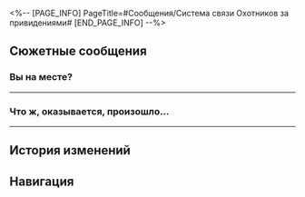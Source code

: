 <%-- [PAGE_INFO]
PageTitle=#Сообщения/Система связи Охотников за привидениями#
[END_PAGE_INFO] --%>
{{Сообщение Инфобокс
|id          = 110
|Изображение = НИП Система связи Охотников за привидениями Иконка.png
|Тип         = Группа
|Персонажи   = [[Гуйнайфэнь]]; [[Первопроходец]]; [[Сушан]]; [[Хохо]]; [[Юэ]]
|Фракция     = Лофу Сяньчжоу
}}

==Сюжетные сообщения==
===Вы на месте?===
{{Сообщения
|условие_получения = 
|текст =
:'''Юэ:''' Вы на месте?
:{Выбор} На месте, ищем.
::'''(Первопроходец):''' Всё норм, мы только до причала добрались.
:{Выбор} Тут никого нет.
::'''(Первопроходец):''' Мы на месте, но тут никого нет.
:'''Юэ:''' Погодите. Мне наконец удалось дозвониться! Местоположение теперь в ██████.
:'''Юэ:''' Когда-то это место было пассажирским терминалом, но после смены маршрутов звёздных яликов оно опустело.
:'''Юэ:''' Что-то здесь не так. Соблюдайте осторожность.
:'''Гуйнайфэнь:''' @Юэ, хорошо, и ты.
}}
----

===Что ж, оказывается, произошло...===
{{Сообщения
|условие_получения = 
|текст =
:'''Юэ:''' Что ж, оказывается, произошло одно большое недоразумение. Прошу прощения...
:'''Юэ:''' Но я никогда бы не подумала, что после стольких лет снова увижусь с сестрёнкой.
:{Выбор} Расскажешь подробнее?
::'''(Первопроходец):''' Эм, так что же между вами произошло? Расскажешь?
:{Выбор} Расскажи в общих чертах.
::'''(Первопроходец):''' Ничего не понимаю. Расскажи в общих чертах, а.
:'''Гуйнайфэнь:''' +1
:'''Сушан:''' +1
:'''Юэ:''' Мои родители были Облачными Рыцарями, но их довольно рано не стало.
:'''Юэ:''' Мне пришлось обеспечивать нас обеих, и я целыми днями пропадала на работе - некогда было заниматься воспитанием сестры.
:'''Юэ:''' В итоге она стала хулиганкой, даже учёбу не закончила.
:'''Юэ:''' Поэтому втайне я записала её в Облачные Рыцари... Надеялась, что на службе за ней присмотрят и появится шанс на улучшение.
:'''Юэ:''' Когда она обо всём узнала, мы сильно поссорились. Она считала, что я сую нос в её жизнь.
:'''Юэ:''' Я думала, что она откажется от службы и обо всём расскажет Армейскому управлению, но... она всё же присоединилась к Облачным Рыцарям.
:'''Юэ:''' После этого мы стали отдаляться, и затем настал день, когда она просто исчезла.
:{Выбор} Не вини себя, ты желала ей добра.
::'''(Первопроходец):''' Ты желала ей только добра. Она поймёт, когда повзрослеет. Не вини себя.
:{Выбор} Молодёжи ремня не хватает.
::'''(Первопроходец):''' Молодёжи свойственна импульсивность, ремня им просто не хватает.
:'''Юэ:''' Я думала, она не желает видеть меня потому, что я записала её в Облачные Рыцари.
:'''Юэ:''' Но во время нашей сегодняшней встречи она сказала, что её перевели в Комиссию десяти владык, и что у неё не было возможности связаться со мной, чтобы обо всём рассказать.
:'''Юэ:''' Теперь, когда у неё всё в порядке, у меня будто гора с плеч. Я рада, что она ни о чём не сожалеет.
:'''Юэ:''' В общем, всё это оказалось простым недопониманием. Простите, что втянула вас в семейные разборки.
:'''Юэ:''' Давай, Малышка Гуй! Я обеими руками за тебя!
:'''Гуйнайфэнь:''' [[Файл:Стикер ГПП 07 Пом-Пом 02.png|80px|(Стикер «Пом-Пом: Слёзы»)]]
:'''Сушан:''' [[Файл:Стикер ГПП 07 Пом-Пом 02.png|80px|(Стикер «Пом-Пом: Слёзы»)]]
:'''Хохо:''' [[Файл:Стикер ГПП 07 Пом-Пом 02.png|80px|(Стикер «Пом-Пом: Слёзы»)]]
:{Выбор} [[Файл:Стикер ГПП 07 Пом-Пом 02.png|80px|(Стикер «Пом-Пом: Слёзы»)]]
::'''(Первопроходец):''' [[Файл:Стикер ГПП 07 Пом-Пом 02.png|80px|(Стикер «Пом-Пом: Слёзы»)]]
:{Выбор} [[Файл:Стикер ГПП 07 Пом-Пом 06.png|80px|(Стикер «Пом-Пом: Лайк»)]]
::'''(Первопроходец):''' [[Файл:Стикер ГПП 07 Пом-Пом 06.png|80px|(Стикер «Пом-Пом: Лайк»)]]
}}
----

==История изменений==
{{История изменений|3.5}}

==Навигация==
{{Сообщения Навбокс}}